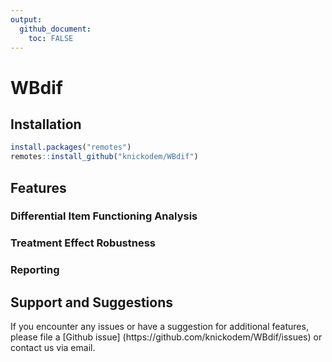 ```yaml
---
output:
  github_document:
    toc: FALSE
---
```


# WBdif



## Installation


```r
install.packages("remotes")
remotes::install_github("knickodem/WBdif")
```


## Features

### Differential Item Functioning Analysis

### Treatment Effect Robustness

### Reporting

## Support and Suggestions

If you encounter any issues or have a suggestion for additional features, please file a [Github issue] (https://github.com/knickodem/WBdif/issues) or contact us via email.
